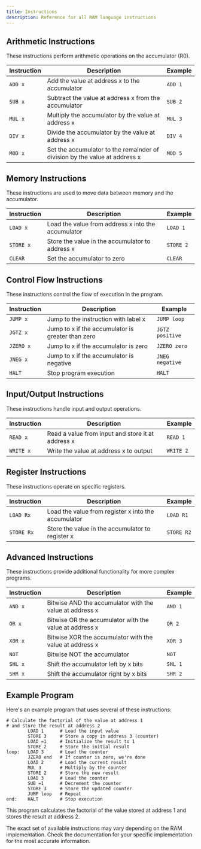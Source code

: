 ```yaml
---
title: Instructions
description: Reference for all RAM language instructions
---
```


## Arithmetic Instructions

These instructions perform arithmetic operations on the accumulator (R0).

| Instruction | Description | Example |
|-------------|-------------|---------|
| `ADD x` | Add the value at address x to the accumulator | `ADD 1` |
| `SUB x` | Subtract the value at address x from the accumulator | `SUB 2` |
| `MUL x` | Multiply the accumulator by the value at address x | `MUL 3` |
| `DIV x` | Divide the accumulator by the value at address x | `DIV 4` |
| `MOD x` | Set the accumulator to the remainder of division by the value at address x | `MOD 5` |

## Memory Instructions

These instructions are used to move data between memory and the accumulator.

| Instruction | Description | Example |
|-------------|-------------|---------|
| `LOAD x` | Load the value from address x into the accumulator | `LOAD 1` |
| `STORE x` | Store the value in the accumulator to address x | `STORE 2` |
| `CLEAR` | Set the accumulator to zero | `CLEAR` |

## Control Flow Instructions

These instructions control the flow of execution in the program.

| Instruction | Description | Example |
|-------------|-------------|---------|
| `JUMP x` | Jump to the instruction with label x | `JUMP loop` |
| `JGTZ x` | Jump to x if the accumulator is greater than zero | `JGTZ positive` |
| `JZERO x` | Jump to x if the accumulator is zero | `JZERO zero` |
| `JNEG x` | Jump to x if the accumulator is negative | `JNEG negative` |
| `HALT` | Stop program execution | `HALT` |

## Input/Output Instructions

These instructions handle input and output operations.

| Instruction | Description | Example |
|-------------|-------------|---------|
| `READ x` | Read a value from input and store it at address x | `READ 1` |
| `WRITE x` | Write the value at address x to output | `WRITE 2` |

## Register Instructions

These instructions operate on specific registers.

| Instruction | Description | Example |
|-------------|-------------|---------|
| `LOAD Rx` | Load the value from register x into the accumulator | `LOAD R1` |
| `STORE Rx` | Store the value in the accumulator to register x | `STORE R2` |

## Advanced Instructions

These instructions provide additional functionality for more complex programs.

| Instruction | Description | Example |
|-------------|-------------|---------|
| `AND x` | Bitwise AND the accumulator with the value at address x | `AND 1` |
| `OR x` | Bitwise OR the accumulator with the value at address x | `OR 2` |
| `XOR x` | Bitwise XOR the accumulator with the value at address x | `XOR 3` |
| `NOT` | Bitwise NOT the accumulator | `NOT` |
| `SHL x` | Shift the accumulator left by x bits | `SHL 1` |
| `SHR x` | Shift the accumulator right by x bits | `SHR 2` |

## Example Program

Here's an example program that uses several of these instructions:

```
# Calculate the factorial of the value at address 1
# and store the result at address 2
        LOAD 1      # Load the input value
        STORE 3     # Store a copy in address 3 (counter)
        LOAD =1     # Initialize the result to 1
        STORE 2     # Store the initial result
loop:   LOAD 3      # Load the counter
        JZERO end   # If counter is zero, we're done
        LOAD 2      # Load the current result
        MUL 3       # Multiply by the counter
        STORE 2     # Store the new result
        LOAD 3      # Load the counter
        SUB =1      # Decrement the counter
        STORE 3     # Store the updated counter
        JUMP loop   # Repeat
end:    HALT        # Stop execution
```

This program calculates the factorial of the value stored at address 1 and stores the result at address 2.

<Callout type="info">
  The exact set of available instructions may vary depending on the RAM implementation. Check the documentation for your specific implementation for the most accurate information.
</Callout>
